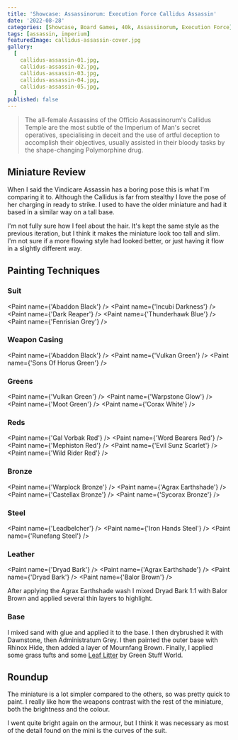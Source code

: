 ```yaml
---
title: 'Showcase: Assassinorum: Execution Force Callidus Assassin'
date: '2022-08-28'
categories: [Showcase, Board Games, 40k, Assassinorum, Execution Force]
tags: [assassin, imperium]
featuredImage: callidus-assassin-cover.jpg
gallery:
  [
    callidus-assassin-01.jpg,
    callidus-assassin-02.jpg,
    callidus-assassin-03.jpg,
    callidus-assassin-04.jpg,
    callidus-assassin-05.jpg,
  ]
published: false
---
```


> The all-female Assassins of the Officio Assassinorum's Callidus Temple are the most subtle of the Imperium of Man's
> secret operatives, specialising in deceit and the use of artful deception to accomplish their objectives, usually
> assisted in their bloody tasks by the shape-changing Polymorphine drug.

## Miniature Review

When I said the Vindicare Assassin has a boring pose this is what I'm comparing it to. Although the Callidus is far
from stealthy I love the pose of her charging in ready to strike. I used to have the older miniature and had it based
in a similar way on a tall base.

I'm not fully sure how I feel about the hair. It's kept the same style as the previous iteration, but I think it makes
the miniature look too tall and slim. I'm not sure if a more flowing style had looked better, or just having it flow in
a slightly different way.

## Painting Techniques

### Suit
<Paint name={'Abaddon Black'} />
<Paint name={'Incubi Darkness'} />
<Paint name={'Dark Reaper'} />
<Paint name={'Thunderhawk Blue'} />
<Paint name={'Fenrisian Grey'} />

### Weapon Casing
<Paint name={'Abaddon Black'} />
<Paint name={'Vulkan Green'} />
<Paint name={'Sons Of Horus Green'} />

### Greens
<Paint name={'Vulkan Green'} />
<Paint name={'Warpstone Glow'} />
<Paint name={'Moot Green'} />
<Paint name={'Corax White'} />

### Reds
<Paint name={'Gal Vorbak Red'} />
<Paint name={'Word Bearers Red'} />
<Paint name={'Mephiston Red'} />
<Paint name={'Evil Sunz Scarlet'} />
<Paint name={'Wild Rider Red'} />

### Bronze
<Paint name={'Warplock Bronze'} />
<Paint name={'Agrax Earthshade'} />
<Paint name={'Castellax Bronze'} />
<Paint name={'Sycorax Bronze'} />

### Steel
<Paint name={'Leadbelcher'} />
<Paint name={'Iron Hands Steel'} />
<Paint name={'Runefang Steel'} />

### Leather
<Paint name={'Dryad Bark'} />
<Paint name={'Agrax Earthshade'} />
<Paint name={'Dryad Bark'} />
<Paint name={'Balor Brown'} />

After applying the Agrax Earthshade wash I mixed Dryad Bark 1:1 with Balor Brown and applied several thin layers to
highlight.

### Base

I mixed sand with glue and applied it to the base. I then drybrushed it with Dawnstone, then Administratum Grey.
I then painted the outer base with Rhinox Hide, then added a layer of Mournfang Brown.
Finally, I applied some grass tufts and some
[Leaf Litter](http://www.greenstuffworld.com/en/model-leaves/277-leaf-scatter-litter-natural-leaves.html)
by Green Stuff World.

## Roundup

The miniature is a lot simpler compared to the others, so was pretty quick to paint. I really like how the weapons
contrast with the rest of the miniature, both the brightness and the colour.

I went quite bright again on the armour, but I think it was necessary as most of the detail found on the mini is the
curves of the suit.
